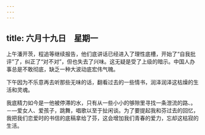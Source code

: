 ```yaml
---
---
---
```

title: 六月十九日　星期一
---




上午潘开茨，程追等继续报告，他们底讲话已经进入了理性底槽，开始了“自我批评”了，纠正了“对不对”，但也失去了兴味。这无疑是受了上级的暗示。中国人办事总是不敢彻底，缺乏一种大波动底宏伟气魄。

下午因为不乐意再去听那些无味的话，翻看过去的一些情书，润泽润泽这枯燥的生活和灵魂。

我底精力如今是一他被停滞的水，只有从一些小小的够隙里寻找一条泄流的路、。－―爱女人、爱孩子，跳舞，唱歌以至于扯闲谈。为了要提起我和芬过去的回忆，我把我们恋爱时的书信的底稿拿给了芬，这会增加我们青春的爱力，忘却这枯寂的生活。